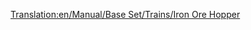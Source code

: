 [[Translation:en/Manual/Base Set/Trains/Iron Ore Hopper]]
{{es/Manual/Base Set/Trains/Vagones|Imagen=
|Nombre=Vagoneta de Mineral de Hierro
|PrecioNormal= € ( £)
|PesoNormal= t
|CapacidadNormal=
|PrecioMono="
|PesoMono= t
|CapacidadMono=
|PrecioMag="
|PesoMag= t
|CapacidadMag=
|Descripción=
}}